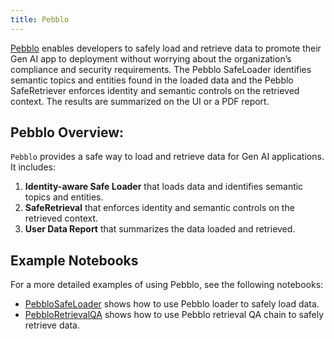 ```yaml
---
title: Pebblo
---
```


[Pebblo](https://www.daxa.ai/pebblo) enables developers to safely load and retrieve data to promote their Gen AI app to deployment without
worrying about the organization’s compliance and security requirements. The Pebblo SafeLoader identifies semantic topics and entities found in the
loaded data and the Pebblo SafeRetriever enforces identity and semantic controls on the retrieved context. The results are
summarized on the UI or a PDF report.


## Pebblo Overview:

`Pebblo` provides a safe way to load and retrieve data for Gen AI applications. 
It includes:
1. **Identity-aware Safe Loader** that loads data and identifies semantic topics and entities.
2. **SafeRetrieval**  that enforces identity and semantic controls on the retrieved context.
3. **User Data Report** that summarizes the data loaded and retrieved.

## Example Notebooks

For a more detailed examples of using Pebblo, see the following notebooks:
* [PebbloSafeLoader](/oss/javascript/integrations/document_loaders/pebblo) shows how to use Pebblo loader to safely load data.
* [PebbloRetrievalQA](/oss/javascript/integrations/providers/pebblo/pebblo_retrieval_qa) shows how to use Pebblo retrieval QA chain to safely retrieve data.
